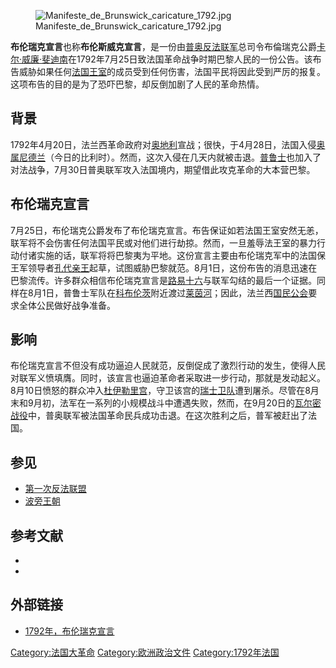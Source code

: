 [[File:Manifeste_de_Brunswick_caricature_1792.jpg|thumb]]

'''布伦瑞克宣言'''也称'''布伦斯威克宣言'''，是一份由[[第一次反法同盟|普奥反法联军]]总司令布倫瑞克公爵[[卡尔·威廉·斐迪南_(不伦瑞克-沃尔芬比特尔)|卡尔·威廉·斐迪南]]在1792年7月25日致法国革命战争时期巴黎人民的一份公告。该布告威胁如果任何[[法国王室|法国王室]]的成员受到任何伤害，法国平民将因此受到严厉的报复。这项布告的目的是为了恐吓巴黎，却反倒加剧了人民的革命热情。
==背景==
1792年4月20日，法兰西革命政府对[[哈布斯堡王朝|奥地利]]宣战；很快，于4月28日，法国入侵[[南尼德兰|奥属尼德兰]]（今日的比利时）。然而，这次入侵在几天内就被击退。[[普鲁士王国|普鲁士]]也加入了对法战争，7月30日普奥联军攻入法国境内，期望借此攻克革命的大本营巴黎。

==布伦瑞克宣言==    
7月25日，布伦瑞克公爵发布了布伦瑞克宣言。布告保证如若法国王室安然无恙，联军将不会伤害任何法国平民或对他们进行劫掠。然而，一旦羞辱法王室的暴力行动付诸实施的话，联军将将巴黎夷为平地。这份宣言主要由布伦瑞克军中的法国保王军领导者[[路易五世·约瑟夫·德·波旁_(孔代亲王)|孔代亲王]]起草，试图威胁巴黎就范。8月1日，这份布告的消息迅速在巴黎流传。许多群众相信布伦瑞克宣言是[[路易十六|路易十六]]与联军勾结的最后一个证据。同样在8月1日，普鲁士军队在[[科布伦茨|科布伦茨]]附近渡过[[莱茵河|莱茵河]]；因此，法兰西[[国民公会|国民公会]]要求全体公民做好战争准备。
==影响==
布伦瑞克宣言不但没有成功逼迫人民就范，反倒促成了激烈行动的发生，使得人民对联军义愤填膺。同时，该宣言也逼迫革命者采取进一步行动，那就是发动起义。8月10日愤怒的群众冲入[[杜伊勒里宫|杜伊勒里宫]]，守卫该宫的[[瑞士卫队|瑞士卫队]]遭到屠杀。尽管在8月末和9月初，法军在一系列的小规模战斗中遭遇失败，然而，在9月20日的[[瓦尔密战役|瓦尔密战役]]中，普奥联军被法国革命民兵成功击退。在这次胜利之后，普军被赶出了法国。
==参见==
{{Wikisourcelang|fr|Manifeste de Brunswick|布伦瑞克宣言<br>（法语）}}
*[[第一次反法联盟|第一次反法联盟]] 
*[[波旁王朝|波旁王朝]]

==参考文献==
*{{cite book|last=Connelly| first=Owen| year=2006| title=The wars of the French Revolution and Napoleon, 1792–1815| publisher=Routledge| isbn=0415239842}}
*{{cite book| first=Brian| last=Taylor| year=2006| title=  The empire of the French : a chronology of the Revolutionary and Napoleonic Wars 1792–1815| url=https://archive.org/details/empireoffrenchch0000tayl| location=Stroud, United Kingdom| publisher=Spellmount|isbn=1862272549}}

==外部链接==
*[http://history.hanover.edu/texts/bruns.htm 1792年，布伦瑞克宣言] {{Wayback|url=http://history.hanover.edu/texts/bruns.htm |date=20201210085659 }}

{{法國大革命}}
[[Category:法国大革命|Category:法国大革命]]
[[Category:欧洲政治文件|Category:欧洲政治文件]]
[[Category:1792年法国|Category:1792年法国]]